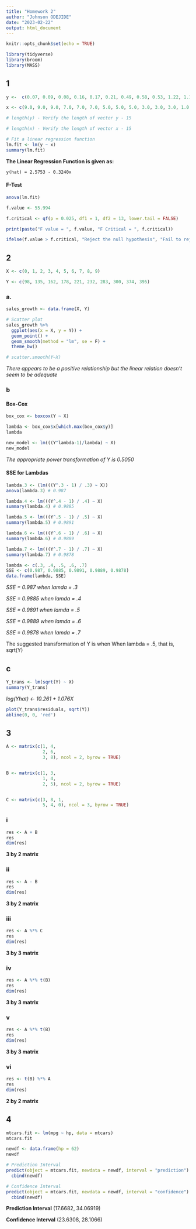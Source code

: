 ```yaml
---
title: "Homework 2"
author: "Johnson ODEJIDE"
date: "2023-02-22"
output: html_document
---
```


```r
knitr::opts_chunk$set(echo = TRUE)

library(tidyverse)
library(broom)
library(MASS)
```
## 1

```r
y <-  c(0.07, 0.09, 0.08, 0.16, 0.17, 0.21, 0.49, 0.58, 0.53, 1.22, 1.15, 1.07, 2.84, 2.57, 3.10)

x <- c(9.0, 9.0, 9.0, 7.0, 7.0, 7.0, 5.0, 5.0, 5.0, 3.0, 3.0, 3.0, 1.0, 1.0, 1.0)

# length(y) - Verify the length of vector y - 15

# length(x) - Verify the length of vector x - 15
```

```r
# Fit a linear regression function
lm.fit <- lm(y ~ x)
summary(lm.fit)
```
**The Linear Regression Function is given as:**

`y(hat) = 2.5753 - 0.3240x`

#### F-Test 

```r
anova(lm.fit)
```

```r
f.value <- 55.994

f.critical <- qf(p = 0.025, df1 = 1, df2 = 13, lower.tail = FALSE)

print(paste("F value = ", f.value, "F Critical = ", f.critical))

ifelse(f.value > f.critical, "Reject the null hypothesis", "Fail to reject the null hypothesis")
```


## 2

```r
X <- c(0, 1, 2, 3, 4, 5, 6, 7, 8, 9)

Y <- c(98, 135, 162, 178, 221, 232, 283, 300, 374, 395)
``` 

### a.

```r
sales_growth <- data.frame(X, Y)

# Scatter plot
sales_growth %>% 
  ggplot(aes(x = X, y = Y)) +
  geom_point() +
  geom_smooth(method = "lm", se = F) +
  theme_bw()

# scatter.smooth(Y~X)
```
_There appears to be a positive relationship but the linear relation doesn't seem to be adequate_

### b

#### Box-Cox

```r
box_cox <- boxcox(Y ~ X)

lambda <- box_cox$x[which.max(box_cox$y)] 
lambda

new_model <- lm(((Y^lambda-1)/lambda) ~ X) 
new_model

```
_The appropriate power transformation of Y is 0.5050_

#### SSE  for Lambdas

```r
lambda.3 <- (lm(((Y^.3 - 1) / .3) ~ X))
anova(lambda.3) # 0.987

lambda.4 <- lm(((Y^.4 - 1) / .4) ~ X) 
summary(lambda.4) # 0.9885

lambda.5 <- lm(((Y^.5 - 1) / .5) ~ X) 
summary(lambda.5) # 0.9891

lambda.6 <- lm(((Y^.6 - 1) / .6) ~ X) 
summary(lambda.6) # 0.9889

lambda.7 <- lm(((Y^.7 - 1) / .7) ~ X) 
summary(lambda.7) # 0.9878

lambda <- c(.3, .4, .5, .6, .7)
SSE <- c(0.987, 0.9885, 0.9891, 0.9889, 0.9878)
data.frame(lambda, SSE)


```


_SSE = 0.987 when lamda = .3_

_SSE = 0.9885 when lamda = .4_

_SSE = 0.9891 when lamda = .5_

_SSE = 0.9889 when lamda = .6_

_SSE = 0.9878 when lamda = .7_

The suggested transformation of Y is when When lambda = .5, that is, sqrt(Y)

## c

```r
Y_trans <- lm(sqrt(Y) ~ X)
summary(Y_trans)
```

_log(Yhat) <- 10.261 + 1.076X_

```r
plot(Y_trans$residuals, sqrt(Y))
abline(0, 0, 'red')
```


## 3

```r
A <- matrix(c(1, 4,
              2, 6,
              3, 8), ncol = 2, byrow = TRUE)


B <- matrix(c(1, 3,
              1, 4,
              2, 5), ncol = 2, byrow = TRUE)


C <- matrix(c(3, 8, 1,
              5, 4, 0), ncol = 3, byrow = TRUE)
```

### i 

```r
res <- A + B
res
dim(res)
```
**3 by 2 matrix**

### ii

```r
res <- A - B
res
dim(res)
```
**3 by 2 matrix**

### iii

```r
res <- A %*% C
res
dim(res)
```
**3 by 3 matrix**

### iv

```r
res <- A %*% t(B)
res
dim(res)
```
**3 by 3 matrix**

### v

```r
res <- A %*% t(B)
res
dim(res)
```

**3 by 3 matrix**

### vi

```r
res <- t(B) %*% A
res
dim(res)
```

**2 by 2 matrix**

## 4

```r
mtcars.fit <- lm(mpg ~ hp, data = mtcars)
mtcars.fit

newdf <- data.frame(hp = 62)
newdf

# Prediction Interval
predict(object = mtcars.fit, newdata = newdf, interval = "prediction") %>% 
  cbind(newdf)

# Confidence Interval
predict(object = mtcars.fit, newdata = newdf, interval = "confidence") %>% 
  cbind(newdf)
```
**Prediction Interval**
(17.6682, 34.06919)

**Confidence Interval**
(23.6308, 28.1066)
